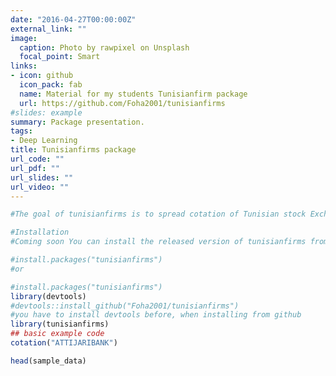 ```yaml
---
date: "2016-04-27T00:00:00Z"
external_link: ""
image:
  caption: Photo by rawpixel on Unsplash
  focal_point: Smart
links:
- icon: github
  icon_pack: fab
  name: Material for my students Tunisianfirm package
  url: https://github.com/Foha2001/tunisianfirms
#slides: example
summary: Package presentation.
tags:
- Deep Learning
title: Tunisianfirms package
url_code: ""
url_pdf: ""
url_slides: ""
url_video: ""
---
```



```r

#The goal of tunisianfirms is to spread cotation of Tunisian stock Exchange Firms

#Installation
#Coming soon You can install the released version of tunisianfirms from CRAN with:

#install.packages("tunisianfirms")
#or

#install.packages("tunisianfirms")
library(devtools)
#devtools::install_github("Foha2001/tunisianfirms")
#you have to install devtools before, when installing from github
library(tunisianfirms)
## basic example code
cotation("ATTIJARIBANK")

```
<!-- Example -->
<!-- This is a basic example which shows you how to solve a common problem: -->
```r

head(sample_data)
```




